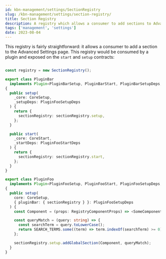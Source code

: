 ```yaml
---
id: kbn-management/settings/SectionRegistry
slug: /kbn-management/settings/section-registry/
title: Section Registry
description: A registry which allows a consumer to add sections to Advanced Settings.
tags: ['management', 'settings']
date: 2023-08-04
---
```


This registry is fairly straightforward: it allows a consumer to add a section to the Advanced Settings page.  This registry would be consumed by a plugin and exposed on the `start` and `setup` contracts:

```ts

const registry = new SectionRegistry();

export class PluginBar
  implements Plugin<PluginBarSetup, PluginBarStart, PluginBarSetupDeps, PluginBarStartDeps>
{
  public setup(
    _core: CoreSetup,
    _setupDeps: PluginFooSetupDeps
  ) {
    return {
      sectionRegistry: sectionRegistry.setup,
    };
  }

  public start(
    _core: CoreStart,
    _startDeps: PluginFooStartDeps
  ) {
    return {
      sectionRegistry: sectionRegistry.start,
    };
  }
}

export class PluginFoo
  implements Plugin<PluginFooSetup, PluginFooStart, PluginFooSetupDeps, PluginFooStartDeps>
{
  public setup(
    core: CoreSetup,
    { pluginBar: { sectionRegistry } }: PluginFooSetupDeps
  ) {
    const Component = (props: RegistryComponentProps) => <SomeComponent {...props} />;

    const queryMatch = (query: string) => {
      const searchTerm = query.toLowerCase();
      return SEARCH_TERMS.some((term) => term.indexOf(searchTerm) >= 0);
    };

    sectionRegistry.setup.addGlobalSection(Component, queryMatch);
  }
}

```
